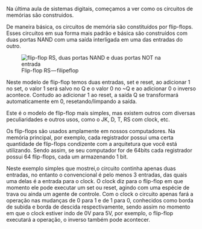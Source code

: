 






Na última aula de sistemas digitais, começamos a ver como os circuitos
de memórias são construidos.

De maneira básica, os circuitos de memória são constituídos por
flip-flops. Esses circuitos em sua forma mais padrão e básica são
construídos com duas portas NAND com uma saída interligada em uma das
entradas do outro.

<figure>
<img src="image_130.png"
alt="flip-flop RS, duas portas NAND e duas portas NOT na entrada" />
<figcaption>Flip-flop RS — filipeflop</figcaption>
</figure>

Neste modelo de flip-flop temos duas entradas, set e reset, ao adicionar
1 no set, o valor 1 será salvo no Q e o valor 0 no \~Q e ao adicionar 0
o inverso acontece. Contudo ao adicionar 1 ao reset, a saída Q se
transformará automaticamente em 0, resetando/limpando a saída.

Este é o modelo de flip-flop mais simples, mas existem outros com
diversas peculiaridades e outros usos, como o JK, D, T, RS com clock,
etc.

Os flip-flops são usados amplamente em nossos computadores. Na memória
principal, por exemplo, cada registrador possui uma certa quantidade de
flip-flops condizente com a arquitetura que você está utilizando. Sendo
assim, se seu computador for de 64bits cada registrador possui 64
flip-flops, cada um armazenando 1 bit.

Neste exemplo simples que mostrei,o circuito continha apenas duas
entradas, no entanto o convencional é pelo menos 3 entradas, das quais
uma delas é a entrada para o clock. O clock diz para o flip-flop em que
momento ele pode executar um set ou reset, agindo com uma espécie de
trava ou ainda um agente de controle. Com o clock o circuito apenas fará
a operação nas mudanças de 0 para 1 e de 1 para 0, conhecidos como borda
de subida e borda de descida respectivamente, sendo assim no momento em
que o clock estiver indo de 0V para 5V, por exemplo, o flip-flop
executará a operação, o inverso também pode acontecer.


